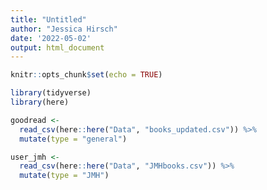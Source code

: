 ```yaml
---
title: "Untitled"
author: "Jessica Hirsch"
date: '2022-05-02'
output: html_document
---
```


```r
knitr::opts_chunk$set(echo = TRUE)
```

```r
library(tidyverse)
library(here)
```

```r
goodread <- 
  read_csv(here::here("Data", "books_updated.csv")) %>% 
  mutate(type = "general")

user_jmh <- 
  read_csv(here::here("Data", "JMHbooks.csv")) %>% 
  mutate(type = "JMH")
```

